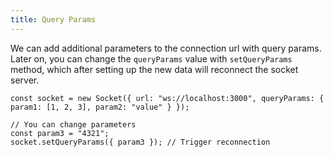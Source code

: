 ```yaml
---
title: Query Params
---
```


We can add additional parameters to the connection url with query params. Later on, you can change the `queryParams`
value with `setQueryParams` method, which after setting up the new data will reconnect the socket server.

```tsx
const socket = new Socket({ url: "ws://localhost:3000", queryParams: { param1: [1, 2, 3], param2: "value" } });

// You can change parameters
const param3 = "4321";
socket.setQueryParams({ param3 }); // Trigger reconnection
```
